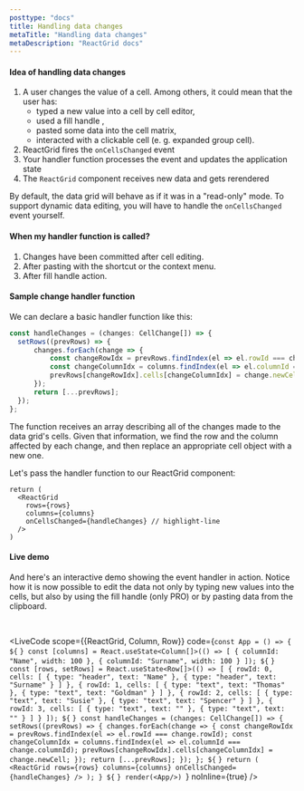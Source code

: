 ```yaml
---
posttype: "docs"
title: Handling data changes
metaTitle: "Handling data changes"
metaDescription: "ReactGrid docs"
---
```



#### Idea of handling data changes

1. A user changes the value of a cell. Among others, it could mean that the user has:
   - typed a new value into a cell by cell editor,
   - used a fill handle ,
   - pasted some data into the cell matrix,
   - interacted with a clickable cell (e. g. expanded group cell).
2. ReactGrid fires the `onCellsChanged` event
3. Your handler function processes the event and updates the application state
4. The `ReactGrid` component receives new data and gets rerendered

By default, the data grid will behave as if it was in a "read-only" mode.
To support dynamic data editing, you will have to handle the `onCellsChanged` event yourself.

#### When my handler function is called?

1. Changes have been committed after cell editing.
2. After pasting with the shortcut or the context menu.
3. After fill handle action.

#### Sample change handler function

We can declare a basic handler function like this:

```ts
const handleChanges = (changes: CellChange[]) => {
  setRows((prevRows) => {
      changes.forEach(change => {
          const changeRowIdx = prevRows.findIndex(el => el.rowId === change.rowId);
          const changeColumnIdx = columns.findIndex(el => el.columnId === change.columnId);
          prevRows[changeRowIdx].cells[changeColumnIdx] = change.newCell;
      });
      return [...prevRows];
  });
};
```

The function receives an array describing all of the changes made to the data grid's cells.
Given that information, we find the row and the column affected by each change,
and then replace an appropriate cell object with a new one.

Let's pass the handler function to our ReactGrid component:

```tsx
return (
  <ReactGrid
    rows={rows}
    columns={columns}
    onCellsChanged={handleChanges} // highlight-line
  />
)
```

#### Live demo

And here's an interactive demo showing the event handler in action.
Notice how it is now possible to edit the data not only by typing new values into the cells,
but also by using the fill handle (only PRO) or by pasting data from the clipboard.

<br/>


<LiveCode 
scope={{ReactGrid, Column, Row}}
  code={`const App = () => {
  ${` `}
  const [columns] = React.useState<Column[]>(() => [
    { columnId: "Name", width: 100 },
    { columnId: "Surname", width: 100 }
  ]);
  ${` `}
  const [rows, setRows] = React.useState<Row[]>(() => [
    {
      rowId: 0,
      cells: [
        { type: "header", text: "Name" },
        { type: "header", text: "Surname" }
      ]
    },
    {
      rowId: 1,
      cells: [
        { type: "text", text: "Thomas" },
        { type: "text", text: "Goldman" }
      ]
    },
    {
      rowId: 2,
      cells: [
        { type: "text", text: "Susie" },
        { type: "text", text: "Spencer" }
      ]
    },
    {
      rowId: 3,
      cells: [
        { type: "text", text: "" },
        { type: "text", text: "" }
      ]
    }
  ]);
  ${` `}
  const handleChanges = (changes: CellChange[]) => {
    setRows((prevRows) => {
      changes.forEach(change => {
        const changeRowIdx = prevRows.findIndex(el => el.rowId === change.rowId);
        const changeColumnIdx = columns.findIndex(el => el.columnId === change.columnId);
        prevRows[changeRowIdx].cells[changeColumnIdx] = change.newCell;
      });
      return [...prevRows];
    });
  };
  ${` `}
  return (
    <ReactGrid
      rows={rows}
      columns={columns}
      onCellsChanged={handleChanges}
    />
  );
}
${` `}
render(<App/>)
`}
  noInline={true}
/> 
